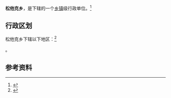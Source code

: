 {{中国乡级行政区|65/30/01/200/000}}

'''松他克乡'''，是{{PRC admin/fullname|65/30/01/200/000|3}}下辖的一个[[乡镇|乡镇]]级行政单位。<ref>{{PRC admin/ref sgc|{{PRC admin/parent|65/30/01/200/000}}}}</ref>

== 行政区划 ==

松他克乡下辖以下地区：<ref>{{PRC admin/ref sgc|65/30/01/200/000}}</ref>

{{PRC admin/children|65/30/01/200/000}}。

== 参考资料 ==

{{reflist}}

{{行政区划小作品}}
{{PRC admin/navcat|65/30/01/200/000}}